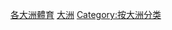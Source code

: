 {{container category}}

{{Commons category|Sports by sport by continent}}

[[Category:各大洲體育|]]
[[Category:依體育運動項目來作的分類|大洲]]
[[Category:按大洲分类|Category:按大洲分类]]